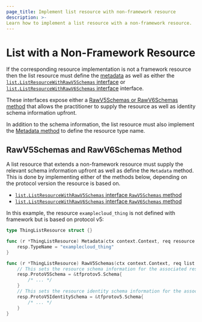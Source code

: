 ```yaml
---
page_title: Implement list resource with non-framework resource
description: >-
Learn how to implement a list resource with a non-framework resource.
---
```


# List with a Non-Framework Resource

If the corresponding resource implementation is not a framework resource then the list resource must define the [metadata](#metadata-method) as well as either the [`list.ListResourceWithRawV5Schemas` interface](https://pkg.go.dev/github.com/hashicorp/terraform-plugin-framework/list#ListResourceWithRawV5Schemas) or [`list.ListResourceWithRawV6Schemas` interface](https://pkg.go.dev/github.com/hashicorp/terraform-plugin-framework/list#ListResourceWithRawV6Schemas) interface.

These interfaces expose either a [RawV5Schemas or RawV6Schemas method](#rawv5schemas-and-rawv6schemas-method) that allows the practitioner to supply the resource as well as identity schema information upfront.

In addition to the schema information, the list resource must also implement the [Metadata method](#metadata-method) to define the resource type name.


## RawV5Schemas and RawV6Schemas Method

A list resource that extends a non-framework resource must supply the relevant schema information upfront as well as define the `Metadata` method. This is done by implementing either of the methods below, depending on the protocol version the resource is based on.

* [`list.ListResourceWithRawV5Schemas` interface `RawV5Schemas` method](https://pkg.go.dev/github.com/hashicorp/terraform-plugin-framework/list#ListResourceWithRawV5Schemas.RawV5Schemas)
* [`list.ListResourceWithRawV6Schemas` interface `RawV6Schemas` method](https://pkg.go.dev/github.com/hashicorp/terraform-plugin-framework/list#ListResourceWithRawV6Schemas.RawV6Schemas)

In this example, the resource `examplecloud_thing` is not defined with framework but is based on protocol v5:

```go
type ThingListResource struct {}

func (r *ThingListResource) Metadata(ctx context.Context, req resource.MetadataRequest, resp *resource.MetadataResponse) {
	resp.TypeName = "examplecloud_thing"
}

func (r *ThingListResource) RawV5Schemas(ctx context.Context, req list.RawV5SchemaRequest, resp *list.RawV5SchemaResponse) {
    // This sets the resource schema information for the associated resource
	resp.ProtoV5Schema = &tfprotov5.Schema{
        /* ... */
	}
	// This sets the resource identity schema information for the associated resource
	resp.ProtoV5IdentitySchema = &tfprotov5.Schema{
		/* ... */
	}
}
```